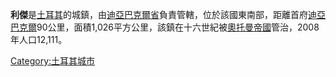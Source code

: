 '''利傑'''是[[土耳其|土耳其]]的城鎮，由[[迪亞巴克爾省|迪亞巴克爾省]]負責管轄，位於該國東南部，距離首府[[迪亞巴克爾|迪亞巴克爾]]90公里，面積1,026平方公里，該鎮在十六世紀被[[奧托曼帝國|奧托曼帝國]]管治，2008年人口12,111。

{{coord|38|27|N|40|39|E|display=title|region:TR_type:city_source:dewiki}}

{{Turkey-geo-stub}}
[[Category:土耳其城市|Category:土耳其城市]]